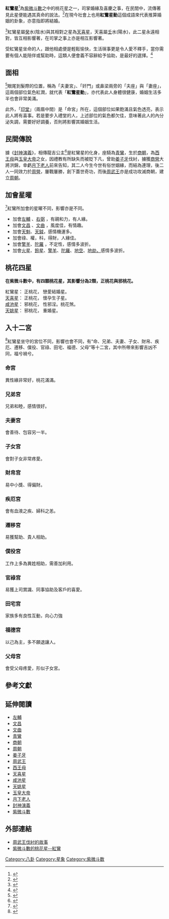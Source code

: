{{otheruses|subject=紫微斗數的紅鸞星|other=與紅鸞星同名的其他意思|紅鸞 (消歧義)}}
'''紅鸞星'''<ref>{{Cite web|title=龍吉公主-紅鸞星 |url=http://m.xuite.net/blog/a0933904496/twblog1/125780607 |publisher=隨意窩 }}</ref>為[[紫微斗數|紫微斗數]]之中的桃花星之一，司掌婚緣及喜慶之事，在民間中，流傳著見此星便能遇其真命的說法。<ref>{{Cite web|title=紅鸞星為你帶來什麼？ |url=http://www.venusco555.com/edm/33133 |publisher=法雲居士| }}</ref>在現今社會上也用'''紅鸞星動'''這個成語來代表推算婚姻的卦象，亦意指即將結婚。

<ref>{{Cite web|title=紅鸞星屬性|url=http://www.jiazi95.com/thread-1195-1-1.html |publisher=甲子命理網| }}</ref>紅鸞星屬[[癸|癸]]水(陰水)與其相對之星為[[天喜|天喜星]]，天喜屬[[壬|壬]]水(陽水)，此二星永遠相對，皆互相影響著，在司掌之事上亦是相互影響著。

受紅鸞星坐命的人，跟他相處便是輕鬆愉快，生活瑣事更是令人愛不釋手，當你需要有個人能陪伴或幫助時，這類人便會義不容辭給予協助，是最好的選擇。<ref>{{Cite web|title=你最珍貴－紅鸞星|url=http://m.xuite.net/blog/spring030172/twblog/146378120 |publisher=隨意窩| }}</ref>

==面相==
<ref>{{Cite web|title=紅鸞星動的面相 |url=http://www.epochtimes.com/b5/6/10/29/n1502188.htm |publisher=大紀元| }}</ref>眼尾到髮際的位置，稱為「夫妻宮」、「奸門」或鼻梁兩旁的「夫座」與「妻座」，這兩個部位氣色紅潤，就代表「'''紅鸞星動'''」，亦代表此人身體很健康，婚姻生活多半也會非常美滿。

此外，「[[印堂|印堂]]」（兩眉中間）是「命宮」所在，這個部位如果飽滿且氣色透亮，表示此人將有喜事。若是要步入禮堂的人，上述部位的氣色都欠佳，意味著此人的內分泌失調，需要好好調養，否則將影響其婚姻生活。

==民間傳說==
據《[[封神演義|封神演義]]》，相傳龍吉公主<ref>{{Cite web|title=龍吉公主的由來與事蹟|url=http://m.xuite.net/blog/a0933904496/twblog1/125780607|publisher=隨意窩 }}</ref>是紅鸞星的化身，座騎為[[青鸞|青鸞]]，生於[[商朝|商朝]]，為[[西王母|西王母]]與[[玉皇大帝|玉皇大帝]]之女，因禮教有所缺失而被貶下凡，曾助[[姜子牙|姜子牙]]伐紂，擄獲[[商朝|商營]]大將洪錦，幸虧[[月下老人|月下老人]]前來告知，其二人今生今世有俗世姻緣，而結為連理，後二人一同效力於[[周朝|周營]]，屢戰屢勝，創下蓋世奇功，而後[[周武王|周武王]]亦是成功攻滅商朝，建立[[周朝|周朝]]。
==加會星曜==
<ref>{{Cite web|title=紅鸞星|url=http://www.zwbk.org/zh-tw/Lemma_Show/154015.aspx|publisher=中文百科|4=|access-date=2016-12-08|archive-url=https://web.archive.org/web/20161221052623/http://www.zwbk.org/zh-tw/Lemma_Show/154015.aspx|archive-date=2016-12-21|dead-url=yes}}</ref>紅鸞所加會的星曜不同，影響亦是不同。
*加會[[左輔|左輔]] 、[[右弼|右弼]] ，有親和力，有人緣。
*加會[[文昌|文昌]] 、[[文曲|文曲]] ，風度佳，有情趣。
*加會[[天魁|天魁]]、[[天鉞|天鉞]]，感情機運多。
*加會祿、權，科，得財，人緣佳。
*加會[[擎羊|擎羊]]、[[陀羅|陀羅]] ，不定性，感情多波折。
*加會[[火星|火星]]、[[鈴星|鈴星]]、[[擎羊|擎羊]]、[[陀羅|陀羅]]、[[地空|地空]]、[[地劫|地劫，]]感情多波折。

==桃花四星==
'''在紫微斗數中，有四顆桃花星，其影響分為2類，正桃花與邪桃花。'''

紅鸞星： 正桃花， 戀愛結婚星。<br>
[[天喜星|天喜星]]： 正桃花， 懷孕生子星。<br>
[[咸池星|咸池星]]： 邪桃花， 性邪淫。桃花煞。<br>
[[天姚星|天姚星]]： 邪桃花， 重婚星。

==入十二宮==
<ref>{{Cite web|title=紅鸞坐守十二宮|url=http://lightchose.pixnet.net/blog/post/309457145-斗數之命宮★天喜、紅鸞★|publisher=痞客邦 }}</ref>紅鸞星坐守的宮位不同，影響也會不同，有“命、兄弟、夫妻、子女、財帛、疾厄、遷移、僕役、官祿、田宅、福德、父母”等十二宮，其中所帶來影響吉凶不同，福兮禍兮。

===命宮===
異性緣非常好，桃花滿滿。

===兄弟宮===
兄弟和睦，感情很好。

===夫妻宮===
會善待、包容另一半。

===子女宮===
會對子女非常疼愛。

===財帛宮===
易中小獎、得偏財。

===疾厄宮===
會有血液之疾、婦科之恙。

===遷移宮===
易獲幫助、貴人相助。

===僕役宮===
工作上多為異姓相助，需善加利用。

===官祿宮===
易獲上司賞識、同事協助及客戶的喜愛。

===田宅宮===
家族多有良性互動，向心力強

===福德宮===
以己為主，多不願退讓人。

===父母宮===
會受父母疼愛，形似子女宮。

==參考文獻==
{{reflist}}
==延伸閱讀==
*[[左輔|左輔]]
*[[文昌|文昌]]
*[[文曲|文曲]]
*[[青鸞|青鸞]]
*[[商朝|商朝]]
*[[周朝|周朝]]
*[[姜子牙|姜子牙]]
*[[周武王|周武王]]
*[[西王母|西王母]]
*[[天喜星|天喜星]]
*[[咸池星|咸池星]]
*[[天姚星|天姚星]]
*[[玉皇大帝|玉皇大帝]]
*[[月下老人|月下老人]]
*[[封神演義|封神演義]]
*[[紫微斗數|紫微斗數]]

==外部連結==
* [http://www.timetw.com/61253.html 周武王伐紂的故事]
* [https://m.lnka.tw/detail.aspx?articleId=13853 紫微斗數的桃花星--紅鸞]

[[Category:八卦|Category:八卦]]
[[Category:星象|Category:星象]]
[[Category:紫微斗数|Category:紫微斗数]]